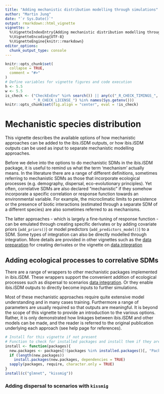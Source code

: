 ```yaml
---
title: "Adding mechanistic distribution modelling through simulations"
author: "Martin Jung"
date: "`r Sys.Date()`"
output: rmarkdown::html_vignette
vignette: >
  %\VignetteIndexEntry{Adding mechanistic distribution modelling through simulations}
  %\VignetteEncoding{UTF-8}
  %\VignetteEngine{knitr::rmarkdown}
editor_options: 
  chunk_output_type: console
---
```


```r
knitr::opts_chunk$set(
  collapse = TRUE,
  comment = "#>"
)
# Define variables for vignette figures and code execution
h <- 5.5
w <- 5.5
is_check <- ("CheckExEnv" %in% search()) || any(c("_R_CHECK_TIMINGS_",
             "_R_CHECK_LICENSE_") %in% names(Sys.getenv()))
knitr::opts_chunk$set(fig.align = "center", eval = !is_check)
```

# Mechanistic species distribution

This vignette describes the available options of how mechanistic approaches can
be added to the ibis.iSDM outputs, or how ibis.iSDM outputs can be used as input
to separate mechanistic modelling approaches.

Before we delve into the options to do mechanistic SDMs in the ibis.iSDM package,
it is useful to remind us what the term 'mechanism' actually means. In the literature
there are a range of different definitions, sometimes referring to mechanistic
SDMs as those that incorporate ecological processes (e.g. demography, dispersal, eco-evolutionary principles).
Yet often, correlative SDMs are also declared "mechanistic" if they somehow incorporate
a specific correlation or response function towards an environmental variable. For example,
the microclimatic limits to persistence or the presence of biotic interactions (estimated through a
separate SDM of a different species) are also sometimes referred to as mechanisms.

The latter approaches - which is largely a fine-tuning of response function - can 
be emulated through creating specific derivates or by adding covariate priors 
(`add_priors()`) or model predictors (`add_predictors_model()`) to 
a SDM. Some types of integration can also be directly modelled through integration.
More details are provided in other vignettes such as the [data preparation](01_data_preparationhelpers.html)
for creating derivates or the vignette on [data integration](03_integrate_data.html)

## Adding ecological processes to correlative SDMs

There are a range of wrappers to other mechanistic packages implemented in 
ibis.iSDM. These wrappers support the convenient addition of ecological processes
such as dispersal to scenarios [data integration](04_biodiversity_projections.html).
Or they enable ibis.iSDM outputs to directly become inputs to further simulations.

Most of these mechanistic approaches require quite extensive model understanding 
and in many cases training. Furthermore a range of parameters are usually required
so that outputs are meaningful. It is beyond the scope of this vignette to provide
an introduction to the various options. Rather, it is only demonstrated how linkages
between ibis.iSDM and other models can be made, and the reader is referred to the original
publication underlying each approach (see help page for references).

```r
# Install for this vignette if not present
# Function to check for installed packages and install them if they are not installed
install <- function(packages){
  new.packages <- packages[!(packages %in% installed.packages()[, "Package"])]
  if (length(new.packages)) 
    install.packages(new.packages, dependencies = TRUE)
  sapply(packages, require, character.only = TRUE)
}
install(c("glmnet", "kissmig"))
```

### Adding dispersal to scenarios with `kissmig`

